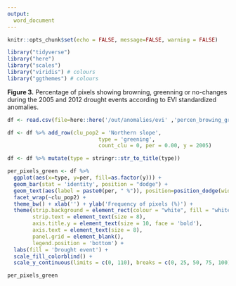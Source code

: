 ```yaml
---
output:
  word_document
---
```


```r
knitr::opts_chunk$set(echo = FALSE, message=FALSE, warning = FALSE)
```

```r
library("tidyverse")
library("here")
library("scales")
library("viridis") # colours 
library("ggthemes") # colours 
```


**Figure 3.** Percentage of pixels showing browning, greenning or no-changes during the 2005 and 2012 drought events according to EVI standardized anomalies.  

```r
df <- read.csv(file=here::here('/out/anomalies/evi' ,'percen_browing_greening.csv'), header=TRUE)

df <- df %>% add_row(clu_pop2 = 'Northern slope',
                             type = 'greening',
                             count_clu = 0, per = 0.00, y = 2005) 

df <- df %>% mutate(type = stringr::str_to_title(type))
```

```r
per_pixels_green <- df %>% 
  ggplot(aes(x=type, y=per, fill=as.factor(y))) + 
  geom_bar(stat = 'identity', position = "dodge") + 
  geom_text(aes(label = paste0(per, " %")), position=position_dodge(width=0.9), hjust=-.1, size=2, angle = 90) + 
  facet_wrap(~clu_pop2) + 
  theme_bw() + xlab('') + ylab('Frequency of pixels (%)') +
  theme(strip.background = element_rect(colour = "white", fill = "white"),
        strip.text = element_text(size = 8), 
        axis.title.y = element_text(size = 10, face = 'bold'),
        axis.text = element_text(size = 8),
        panel.grid = element_blank(),
        legend.position = 'bottom') + 
  labs(fill = 'Drought event') + 
  scale_fill_colorblind() + 
  scale_y_continuous(limits = c(0, 110), breaks = c(0, 25, 50, 75, 100))
```


```r
per_pixels_green
```

